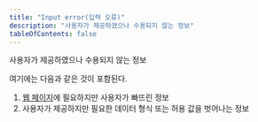 ```yaml
---
title: "Input error(입력 오류)"
description: "사용자가 제공하였으나 수용되지 않는 정보"
tableOfContents: false
---
```



사용자가 제공하였으나 수용되지 않는 정보

<Aside title="참고">
여기에는 다음과 같은 것이 포함된다.

1.  [웹 페이지](../web-page-s "HTTP를 사용하여 단일 URI에서 얻어진 내장 안 된 리소스(non-embedded resource)과 렌더링에 사용되거나 사용자 에이전트에서 렌더링되도록 의도된 모든 다른 리소스")에 필요하지만 사용자가 빠뜨린 정보
1.  사용자가 제공하지만 필요한 데이터 형식 또는 허용 값을 벗어나는 정보
</Aside>
